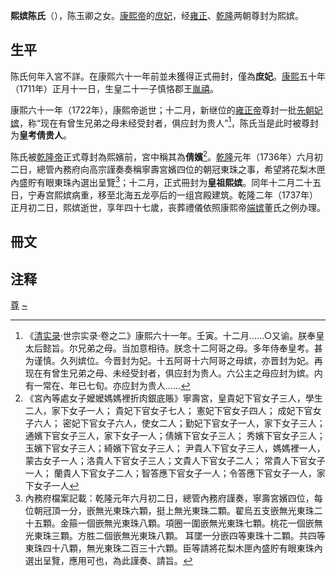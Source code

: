 '''熙嫔陈氏'''（{{bd|1690年||1737年||catIdx=C}}），陈玉卿之女。[[康熙帝|康熙帝]]的[[庶妃|庶妃]]，经[[雍正|雍正]]、[[乾隆|乾隆]]两朝尊封为熙嫔。

== 生平 ==

陈氏何年入宮不詳。在康熙六十一年前並未獲得正式冊封，僅為'''庶妃'''。[[康熙|康熙]]五十年（1711年）正月十一日，生皇二十一子慎恪郡王[[允禧|胤禧]]。

康熙六十一年（1722年），康熙帝逝世；十二月，新继位的[[雍正帝|雍正帝]]尊封一批[[先朝君主遺孀|先朝妃嫔]]，称“现在有曾生兄弟之母未经受封者，俱应封为贵人”<ref>《[[清实录|清实录]]·世宗实录·卷之二》康熙六十一年。壬寅。十二月……○又谕。朕奉皇太后懿旨。尔兄弟之母。当加意相待。朕念十二阿哥之母。多年侍奉皇考。甚为谨慎。久列嫔位。今晋封为妃。十五阿哥十六阿哥之母嫔，亦晋封为妃。再现在有曾生兄弟之母、未经受封者，俱应封为贵人。六公主之母应封为嫔。内有一常在、年已七旬。亦应封为贵人……</ref>，陈氏当是此时被尊封为'''皇考倩贵人'''。

陈氏被[[乾隆帝|乾隆帝]]正式尊封為熙嬪前，宮中稱其為'''倩嬪'''<ref>《宮內等處女子嬤嬤媽媽裡折肉銀底賬》寧壽宮，皇貴妃下官女子三人，學生二人，家下女子一人； 貴妃下官女子七人； 憲妃下官女子四人； 成妃下官女子六人； 密妃下官女子六人，使女二人；勤妃下官女子一人，家下女子三人；通嬪下官女子三人，家下女子一人；倩嬪下官女子三人； 秀嬪下官女子三人；玉嬪下官女子三人；綺嬪下官女子三人； 尹貴人下官女子三人，媽媽裡一人，蒙古女子一人；洛貴人下官女子三人；文貴人下官女子二人； 常貴人下官女子一人； 蘭貴人下官女子二人；智答應下官女子一人；令答應下官女子一人，家下女子一人 </ref>。[[乾隆|乾隆]]元年（1736年）六月初二日，總管內務府向高宗謹奏奏稱寧壽宮嬪四位的朝冠東珠之事，希望將花梨木匣內盛貯有眼東珠內選出呈覽<ref>內務府檔案記載：乾隆元年六月初二日，總管內務府謹奏，寧壽宮嬪四位，每位朝冠頂一分，嵌無光東珠六顆，挺上無光東珠二顆。翟烏五支嵌無光東珠二十五顆。金箍一個嵌無光東珠八顆。項圈一圍嵌無光東珠七顆。桃花一個嵌無光東珠三顆。方胜二個嵌無光東珠八顆。 耳墜一分嵌四等東珠十二顆。共四等東珠四十八顆，無光東珠二百三十六顆。臣等請將花梨木匣內盛貯有眼東珠內選出呈覽，應用可也，為此謹奏、請旨。</ref>；十二月，正式冊封为'''皇祖熙嫔'''。同年十二月二十五日，宁寿宫熙嫔病重，移至北海五龙亭后的一组宫殿建筑。乾隆二年（1737年）正月初二日，熙嫔逝世，享年四十七歲，丧葬禮儀依照康熙帝[[端嬪|端嫔]]董氏之例办理。

==冊文==

{{quote|柔嘉垂範，昭贊化於坤元；淑慎流芳，溯鐘祥於壼德。式稽成典，用煥新章。皇祖貴人陳氏，夙著令儀，茂宣懿則。椒塗翊治，克彰貞順之聲；紫禁凝徽，允被肅雝之教。衍總盟之善慶，訓本慈闈；膺景福於天庥，光貽彤管。聿加顯號，茂著芳規。謹以金冊尊為皇祖熙嬪。慶洽蘭宮，燦芝函而有耀；恩輝朱邸，娛萱景以方長。謹言。}}

== 注释 ==
{{Reflist|2}}
{{清圣祖皇室}}
{{DEFAULTSORT:C}}
[[Category:清圣祖嫔|尊]]
[[Category:陈姓|~]]